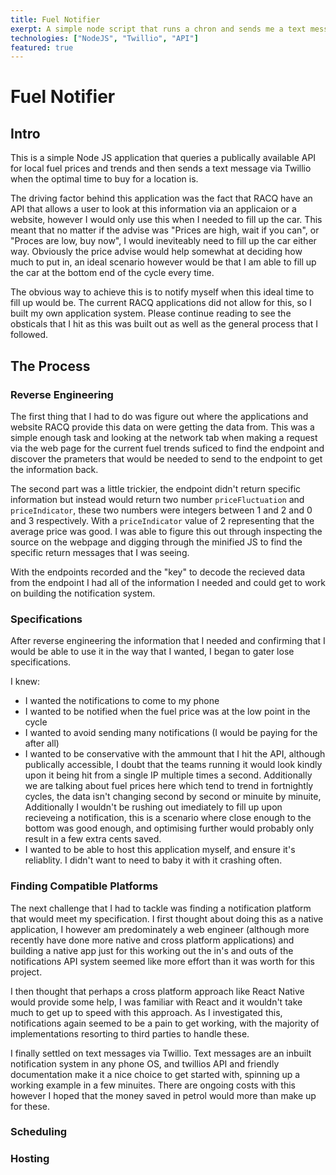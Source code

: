 ```yaml
---
title: Fuel Notifier
exerpt: A simple node script that runs a chron and sends me a text message when the fuel price cycle is at it's lowest. Based off the RACQ fuel finder app.
technologies: ["NodeJS", "Twillio", "API"]
featured: true
---
```


# Fuel Notifier

## Intro

This is a simple Node JS application that queries a publically available API for local fuel prices and trends and then sends a text message via Twillio when the optimal time to buy for a location is.

The driving factor behind this application was the fact that RACQ have an API that allows a user to look at this information via an applicaion or a website, however I would only use this when I needed to fill up the car. This meant that no matter if the advise was "Prices are high, wait if you can", or "Proces are low, buy now", I would ineviteably need to fill up the car either way. Obviously the price advise would help somewhat at deciding how much to put in, an ideal scenario however would be that I am able to fill up the car at the bottom end of the cycle every time.

The obvious way to achieve this is to notify myself when this ideal time to fill up would be. The current RACQ applications did not allow for this, so I built my own application system. Please continue reading to see the obsticals that I hit as this was built out as well as the general process that I followed.

## The Process

### Reverse Engineering

The first thing that I had to do was figure out where the applications and website RACQ provide this data on were getting the data from. This was a simple enough task and looking at the network tab when making a request via the web page for the current fuel trends suficed to find the endpoint and discover the prameters that would be needed to send to the endpoint to get the information back.

The second part was a little trickier, the endpoint didn't return specific information but instead would return two number `priceFluctuation` and `priceIndicator`, these two numbers were integers between 1 and 2 and 0 and 3 respectively. With a `priceIndicator` value of 2 representing that the average price was good. I was able to figure this out through inspecting the source on the webpage and digging through the minified JS to find the specific return messages that I was seeing.

With the endpoints recorded and the "key" to decode the recieved data from the endpoint I had all of the information I needed and could get to work on building the notification system.

### Specifications

After reverse engineering the information that I needed and confirming that I would be able to use it in the way that I wanted, I began to gater lose specifications.

I knew:

- I wanted the notifications to come to my phone
- I wanted to be notified when the fuel price was at the low point in the cycle
- I wanted to avoid sending many notifications (I would be paying for the after all)
- I wanted to be conservative with the ammount that I hit the API, although publically accessible, I doubt that the teams running it would look kindly upon it being hit from a single IP multiple times a second. Additionally we are talking about fuel prices here which tend to trend in fortnightly cycles, the data isn't changing second by second or minuite by minuite, Additionally I wouldn't be rushing out imediately to fill up upon recieveing a notification, this is a scenario where close enough to the bottom was good enough, and optimising further would probably only result in a few extra cents saved.
- I wanted to be able to host this application myself, and ensure it's reliablity. I didn't want to need to baby it with it crashing often.

### Finding Compatible Platforms

The next challenge that I had to tackle was finding a notification platform that would meet my specification. I first thought about doing this as a native application, I however am predominately a web engineer (although more recently have done more native and cross platform applications) and building a native app just for this working out the in's and outs of the notifications API system seemed like more effort than it was worth for this project.

I then thought that perhaps a cross platform approach like React Native would provide some help, I was familiar with React and it wouldn't take much to get up to speed with this approach. As I investigated this, notifications again seemed to be a pain to get working, with the majority of implementations resorting to third parties to handle these.

I finally settled on text messages via Twillio. Text messages are an inbuilt notification system in any phone OS, and twillios API and friendly documentation make it a nice choice to get started with, spinning up a working example in a few minuites. There are ongoing costs with this however I hoped that the money saved in petrol would more than make up for these.

### Scheduling

### Hosting
